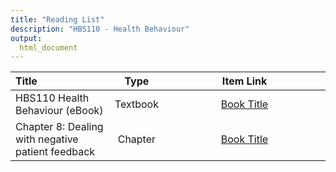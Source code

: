 ```yaml
---
title: "Reading List"
description: "HBS110 - Health Behaviour"
output:
  html_document
---
```


| Title                                             | Type    | Item Link                                             
|:--------------------------------------------------|:------:|:-------------------------------------------------------------------------------------:|
| HBS110 Health Behaviour (eBook)                   | Textbook    | [Book Title](http://resourcelists.lib.deakin.edu.au/items/11EE4B12-C4F7-693E-044C-4D482CB4B227.html) |
| Chapter 8: Dealing with negative patient feedback | Chapter | [Book Title](http://resourcelists.lib.deakin.edu.au/items/D693C280-E15C-A807-9792-3FAAB9280D77.html) |